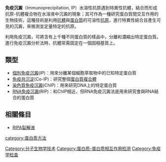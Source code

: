 '''免疫沉澱'''（Immunoprecipitation, IP）水溶性抗原遇到特異性抗體，結合而形成抗原-抗體複合物在水溶液中沉澱的現象；其可作為一種研究蛋白質間交互作用的生物技術，這種技術是利用[[抗體|抗體]]與[[蛋白質|蛋白質]]的可溶性[[抗原|抗原]]，進行特異性結合且產生可見的沉澱，來檢測並定量特定的抗原。

利用免疫沉澱，可將含有上千種不同蛋白質的樣品中，分離和濃縮出特定蛋白質。進行免疫沉澱分析法時，抗體常需固定在一個固相基質上。

==類型==
*[[個別免疫沉澱|個別免疫沉澱]](IP)：用來分離某個細胞萃取物中的已知特定蛋白質
*[[免疫共沉淀|免疫共沉淀]](Co-IP)：研究整個[[蛋白質複合體|蛋白質複合體]]
*[[染色質免疫沉澱|染色質免疫沉澱]](ChIP)：用來研究DNA上的特定蛋白質
*[[RNA免疫沉澱|RNA免疫沉澱]](RIP)：和ChIP相近，但RNA免疫沉澱法是用來研究會與RNA結合的蛋白質

==相關條目==
*[[RIPA裂解液|RIPA裂解液]]

{{血液及淋巴系统疾病诊疗手段}}

[[category:蛋白质方法|category:蛋白质方法]]
[[Category:分子生物学技术|Category:分子生物学技术]]
[[Category:蛋白质-蛋白质相互作用检测|Category:蛋白质-蛋白质相互作用检测]]
[[Category:免疫学检查|Category:免疫学检查]]